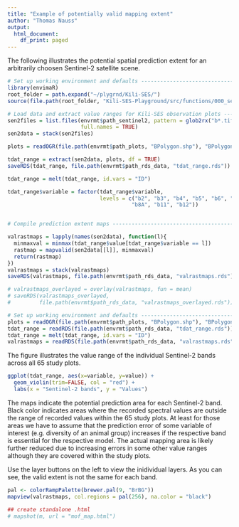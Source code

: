 ```yaml
---
title: "Example of potentially valid mapping extent"
author: "Thomas Nauss"
output:
  html_document:
    df_print: paged
---
```


The following illustrates the potential spatial prediction extent for an 
arbitrarily choosen Sentinel-2 satellite scene.

```r
# Set up working environment and defaults --------------------------------------
library(envimaR)
root_folder = path.expand("~/plygrnd/Kili-SES/")
source(file.path(root_folder, "Kili-SES-Playground/src/functions/000_setup.R"))
```


```r
# Load data and extract value ranges for Kili-SES observation plots ------------
sen2files = list.files(envrmt$path_sentinel2, pattern = glob2rx("b*.tif"), 
                       full.names = TRUE)
sen2data = stack(sen2files)

plots = readOGR(file.path(envrmt$path_plots, "BPolygon.shp"), "BPolygon")

tdat_range = extract(sen2data, plots, df = TRUE)
saveRDS(tdat_range, file.path(envrmt$path_rds_data, "tdat_range.rds"))

tdat_range = melt(tdat_range, id.vars = "ID")

tdat_range$variable = factor(tdat_range$variable, 
                             levels = c("b2", "b3", "b4", "b5", "b6", "b7", "b8",
                                       "b8A", "b11", "b12"))


# Compile prediction extent maps -----------------------------------------------

valrastmaps = lapply(names(sen2data), function(l){
  minmaxval = minmax(tdat_range$value[tdat_range$variable == l])
  rastmap = mapvalid(sen2data[[l]], minmaxval)
  return(rastmap)
})
valrastmaps = stack(valrastmaps)
saveRDS(valrastmaps, file.path(envrmt$path_rds_data, "valrastmaps.rds"))

# valrastmaps_overlayed = overlay(valrastmaps, fun = mean)
# saveRDS(valrastmaps_overlayed, 
#         file.path(envrmt$path_rds_data, "valrastmaps_overlayed.rds"))

```


```r
# Set up working environment and defaults --------------------------------------
plots = readOGR(file.path(envrmt$path_plots, "BPolygon.shp"), "BPolygon")
tdat_range = readRDS(file.path(envrmt$path_rds_data, "tdat_range.rds"))
tdat_range = melt(tdat_range, id.vars = "ID")
valrastmaps = readRDS(file.path(envrmt$path_rds_data, "valrastmaps.rds"))
```


The figure illustrates the value range of the individual Sentinel-2 bands across all 65 study plots.
```r
ggplot(tdat_range, aes(x=variable, y=value)) + 
  geom_violin(trim=FALSE, col = "red") + 
  labs(x = "Sentinel-2 bands", y = "Values")
```

The maps indicate the potential prediction area for each Sentinel-2 band. Black color indicates areas where the recorded spectral values are outside the range of recorded values within the 65 study plots. At least for those areas we have to assume that the prediction error of some variable of interest (e.g. diversity of an animal group) increases if the respective band is essential for the respective model. The actual mapping area is likely further reduced due to increasing errors in some other value ranges although they are covered within the study plots.

Use the layer buttons on the left to view the inidividual layers. As you can see, the valid extent is not the same for each band.

```r
pal <- colorRampPalette(brewer.pal(9, "BrBG"))
mapview(valrastmaps, col.regions = pal(256), na.color = "black")

## create standalone .html
# mapshot(m, url = "mof_map.html")
```

